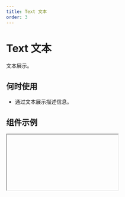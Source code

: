 ```yaml
---
title: Text 文本
order: 3
---
```


# Text 文本

文本展示。

## 何时使用

- 通过文本展示描述信息。

## 组件示例


<Iframe url="https://www.aliwork.com/developer/text-v2?isRenderNav=false" />

## 组件属性


<AttrTable
  dataSource={[
    {
      code: 'content',
      type: 'string',
      default: `'文本'`,
      desc: '文案内容',
    },
    {
      code: 'showTitle',
      type: 'boolean',
      default: 'false',
      desc: '是否将内容显示为 html 标签的 title属性上',
    },
    {
      code: 'behavior',
      type: `'NORMAL' | 'HIDDEN'`,
      default: `'NORMAL'`,
      desc: '默认状态',
    },
    {
      code: 'maxLine',
      type: 'number',
      default: '0',
      desc: '最大行数,超出时自动省略号显示',
    },
    {
      code: 'contentPaddingMobile',
      type: `'0 | 16'`,
      default: `'0'`,
      desc: '手机端左右间距，单位为px',
    },
  ]}
/>

